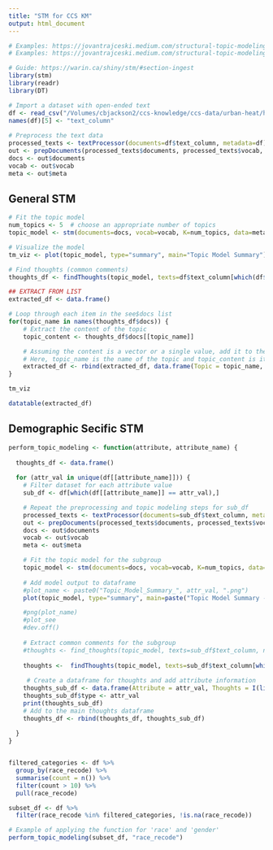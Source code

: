 ```yaml
---
title: "STM for CCS KM"
output: html_document
---
```


```r
# Examples: https://jovantrajceski.medium.com/structural-topic-modeling-with-r-part-i-2da2b353d362
# Examples: https://jovantrajceski.medium.com/structural-topic-modeling-with-r-part-ii-462e6e07328

# Guide: https://warin.ca/shiny/stm/#section-ingest 
library(stm)
library(readr)
library(DT)

# Import a dataset with open-ended text
df <- read_csv("/Volumes/cbjackson2/ccs-knowledge/ccs-data/urban-heat/heat_survey.csv") # move to Zoonvierse Datasets folder
names(df)[5] <- "text_column"
 
# Preprocess the text data
processed_texts <- textProcessor(documents=df$text_column, metadata=df)
out <- prepDocuments(processed_texts$documents, processed_texts$vocab, processed_texts$meta)
docs <- out$documents
vocab <- out$vocab
meta <- out$meta
```

## General STM

```r


# Fit the topic model
num_topics <- 5  # choose an appropriate number of topics
topic_model <- stm(documents=docs, vocab=vocab, K=num_topics, data=meta, max.em.its=75, init.type="Spectral")

# Visualize the model
tm_viz <- plot(topic_model, type="summary", main="Topic Model Summary")

# Find thoughts (common comments)
thoughts_df <- findThoughts(topic_model, texts=df$text_column[which(df$...1 %in% out$meta$...1)], n=2)

## EXTRACT FROM LIST
extracted_df <- data.frame()

# Loop through each item in the see$docs list
for(topic_name in names(thoughts_df$docs)) {
    # Extract the content of the topic
    topic_content <- thoughts_df$docs[[topic_name]]

    # Assuming the content is a vector or a single value, add it to the dataframe
    # Here, topic_name is the name of the topic and topic_content is its content
    extracted_df <- rbind(extracted_df, data.frame(Topic = topic_name, Content = topic_content))
}
```

```r
tm_viz
```

```r
datatable(extracted_df)
```


## Demographic Secific STM

```r
perform_topic_modeling <- function(attribute, attribute_name) {
  
  thoughts_df <- data.frame()
  
  for (attr_val in unique(df[[attribute_name]])) {
    # Filter dataset for each attribute value
    sub_df <- df[which(df[[attribute_name]] == attr_val),]

    # Repeat the preprocessing and topic modeling steps for sub_df
    processed_texts <- textProcessor(documents=sub_df$text_column, metadata=sub_df)
    out <- prepDocuments(processed_texts$documents, processed_texts$vocab, processed_texts$meta)
    docs <- out$documents
    vocab <- out$vocab
    meta <- out$meta

    # Fit the topic model for the subgroup
    topic_model <- stm(documents=docs, vocab=vocab, K=num_topics, data=meta, max.em.its=75, init.type="Spectral")
    
    # Add model output to dataframe
    #plot_name <- paste0("Topic_Model_Summary_", attr_val, ".png")
    plot(topic_model, type="summary", main=paste("Topic Model Summary -", attr_val))

    #png(plot_name)
    #plot_see
    #dev.off()
    
    # Extract common comments for the subgroup
    #thoughts <- find_thoughts(topic_model, texts=sub_df$text_column, n=10)
    
    thoughts <-  findThoughts(topic_model, texts=sub_df$text_column[which(sub_df$...1 %in% out$meta$...1)], n=2)
    
     # Create a dataframe for thoughts and add attribute information
    thoughts_sub_df <- data.frame(Attribute = attr_val, Thoughts = I(list(thoughts)))
    thoughts_sub_df$type <- attr_val
    print(thoughts_sub_df)
    # Add to the main thoughts dataframe
    thoughts_df <- rbind(thoughts_df, thoughts_sub_df)    
   
  }
}


filtered_categories <- df %>%
  group_by(race_recode) %>%
  summarise(count = n()) %>%
  filter(count > 10) %>%
  pull(race_recode)

subset_df <- df %>%
  filter(race_recode %in% filtered_categories, !is.na(race_recode))

```



```r
# Example of applying the function for 'race' and 'gender'
perform_topic_modeling(subset_df, "race_recode")
```

